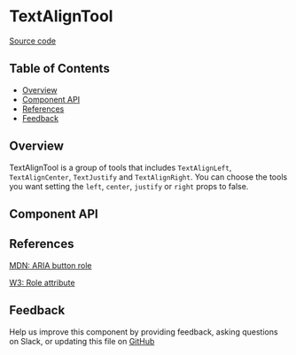 
# TextAlignTool

[Source code](https://github.com/leemonade/bubbles/tree/main/packages/editors/src/tool/TextAlignTool/TextAlignTool.js)

## Table of Contents

<!-- START doctoc generated TOC please keep comment here to allow auto update -->
<!-- DON'T EDIT THIS SECTION, INSTEAD RE-RUN doctoc TO UPDATE -->

- [Overview](#overview)
- [Component API](#component-api)
- [References](#references)
- [Feedback](#feedback)

## Overview

TextAlignTool is a group of tools that includes `TextAlignLeft`, `TextAlignCenter`, `TextJustify` and `TextAlignRight`. You can choose the tools you want
setting the `left`, `center`, `justify` or `right` props to false.

## Component API

<Preview>
  <Story id="atom-tool-textaligntool--playground" />
</Preview>

<Props of={TextAlignTool} />

## References

[MDN: ARIA button role](https://developer.mozilla.org/en-US/docs/Web/Accessibility/ARIA/Roles/button_role)

[W3: Role attribute](https://www.w3.org/WAI/PF/HTML/wiki/RoleAttribute)

## Feedback

Help us improve this component by providing feedback, asking questions on Slack, or updating this file on
[GitHub](https://github.com/leemonade/bubbles/edit/main/packages/editors/src/tool/TextAlignTool/TextAlignTool.mdx)
